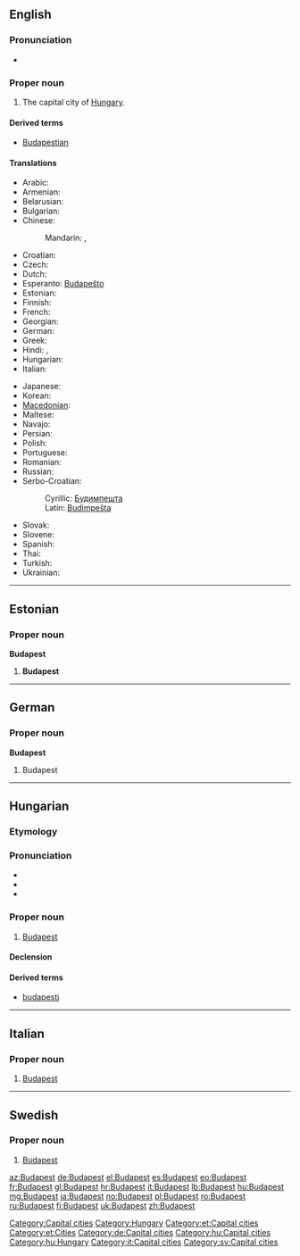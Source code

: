 {{wikipedia}}
==English==

===Pronunciation===
* {{IPA|/ˈbuːdəpɛst/|/ˈbʊdəpɛst/|/ˈbjuːdəpɛst/|/ˈbuːdəpɛʃt/}}

===Proper noun===
{{en-proper noun}}

# The capital city of [[Hungary]].

====Derived terms====
* [[Budapestian]]

====Translations====
{{trans-top|the capital city of Hungary}}
* Arabic: {{t|ar|بودابست|m|tr=budaabist}}
* Armenian: {{t-|hy|Բուդապեշտ|tr=Budapešt}}
* Belarusian: {{t-|be|Будапешт|m|tr=Budapéšt|xs=Belarusian}}
* Bulgarian: {{t|bg|Будапеща|f|tr=Budapéšta}}
* Chinese:
*: Mandarin: {{t-|cmn|布達佩斯|sc=Hani}}, {{t-|cmn|布达佩斯|tr=Bùdápèisī|sc=Hani}}
* Croatian: {{t|hr|Budimpešta|f}}
* Czech: {{t+|cs|Budapešť|f}}
* Dutch: {{t+|nl|Boedapest|n}}
* Esperanto: [[Budapeŝto]]
* Estonian: {{t-|et|Budapest}}
* Finnish: {{t+|fi|Budapest}}
* French: {{t+|fr|Budapest|m}}
* Georgian: {{t|ka|ბუდაპეშტი|tr=budapešti|sc=Geor|xs=Georgian}}
* German: {{t+|de|Budapest|n}}
* Greek: {{t+|el|Βουδαπέστη|f|tr=Voudapésti}}
* Hindi: {{t|hi|बुदापैशत|tr=budāpaiśat|xs=Hindi}}, {{t|hi|बुडापेस्ट|tr=buḍāpēsṭ|xs=Hindi}}
* Hungarian: {{t+|hu|Budapest}}
* Italian: {{t+|it|Budapest|f}}
{{trans-mid}}
* Japanese: {{t-|ja|ブダペスト|tr=Budapesuto}}
* Korean: {{t+|ko|부다페스트|tr=Budapeseuteu|sc=Hang}}
* [[Macedonian]]: {{t-|mk|Будимпешта|f|tr=Búdimpešta}}
* Maltese: {{t-|mt|Budapest|xs=Maltese}}
* Navajo: {{tø|nv|Bodobesh}}
* Persian: {{t|fa|بوداپست|tr=Budāpest}}
* Polish: {{t+|pl|Budapeszt|m}}
* Portuguese: {{t|pt|Budapeste}}
* Romanian: {{t+|ro|Budapesta|f}}
* Russian: {{t+|ru|Будапешт|m|tr=Budapéšt}}
* Serbo-Croatian:
*: Cyrillic: [[Будимпешта]] {{f}}
*: Latin: [[Budimpešta]] {{f}}
* Slovak: {{t-|sk|Budapešť|f}}
* Slovene: {{t+|sl|Budimpešta|f}}
* Spanish: {{t+|es|Budapest|m}}
* Thai: {{t|th|บูดาเปสต์}}
* Turkish: {{t-|tr|Budapeşte}}
* Ukrainian: {{t-|uk|Будапешт|m|tr=Budapéšt|xs=Ukrainian}}
{{trans-bottom}}

[[Category:Capital cities]]
[[Category:Hungary]]

----

==Estonian==

===Proper noun===
'''Budapest'''

# '''Budapest'''

[[Category:et:Capital cities]]
[[Category:et:Cities]]

----

==German==

===Proper noun===
'''Budapest'''

# Budapest

[[Category:de:Capital cities]]

----

==Hungarian==

===Etymology===
{{hu-compound|Buda|Pest}}

===Pronunciation===
* {{IPA|/ˈbudɒpɛʃt/|lang=hu}}
* {{audio|Hu-Budapest.ogg|Audio}}
* {{hyphenation|Bu|da|pest}}

===Proper noun===
{{hu-proper noun}}

# [[Budapest#English|Budapest]]

====Declension====
{{hu-decl-ek|Budapes|t|et|form=sing}}{{hu-pos-etek|Budapest|j|jei|form=sing}}

====Derived terms====
* [[budapesti]]

[[Category:hu:Capital cities]]
[[Category:hu:Hungary]]

----

==Italian==
{{wikipedia|lang=it}}

===Proper noun===
{{it-proper noun}} {{f}}

# [[#English|Budapest]]

[[Category:it:Capital cities]]

----

==Swedish==

===Proper noun===
{{infl|sv|proper noun}}

# [[#English|Budapest]]

[[Category:sv:Capital cities]]

[[az:Budapest]]
[[de:Budapest]]
[[el:Budapest]]
[[es:Budapest]]
[[eo:Budapest]]
[[fr:Budapest]]
[[gl:Budapest]]
[[hr:Budapest]]
[[it:Budapest]]
[[lb:Budapest]]
[[hu:Budapest]]
[[mg:Budapest]]
[[ja:Budapest]]
[[no:Budapest]]
[[pl:Budapest]]
[[ro:Budapest]]
[[ru:Budapest]]
[[fi:Budapest]]
[[uk:Budapest]]
[[zh:Budapest]]
